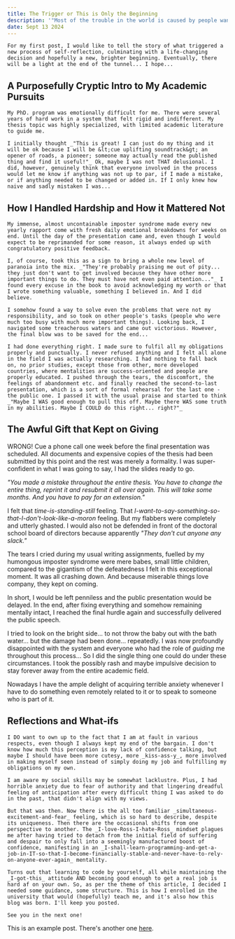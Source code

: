 ```yaml
---
title: The Trigger or This is Only the Beginning
description: '"Most of the trouble in the world is caused by people wanting to be important." T.S. Eliot'
date: Sept 13 2024
---
```


    For my first post, I would like to tell the story of what triggered a new process of self-reflection, culminating with a life-changing decision and hopefully a new, brighter beginning. Eventually, there will be a light at the end of the tunnel... I hope...

## A Purposefully Cryptic Intro to My Academic Pursuits

    My PhD. program was emotionally difficult for me. There were several years of hard work in a system that felt rigid and indifferent. My thesis topic was highly specialized, with limited academic literature to guide me.

    I initially thought _"This is great! I can just do my thing and it will be ok because I will be &lt;cue uplifting soundtrack&gt; an opener of roads, a pioneer; someone may actually read the published thing and find it useful!"_ Ok, maybe I was not THAT delusional. I did, however, genuinely think that everyone involved in the process would let me know if anything was not up to par, if I made a mistake, or if anything needed to be changed or added in. If I only knew how naive and sadly mistaken I was...

## How I Handled Hardship and How it Mattered Not

    My immense, almost uncontainable imposter syndrome made every new yearly rapport come with fresh daily emotional breakdowns for weeks on end. Until the day of the presentation came and, even though I would expect to be reprimanded for some reason, it always ended up with congratulatory positive feedback.

    I, of course, took this as a sign to bring a whole new level of paranoia into the mix. _"They're probably praising me out of pity... they just don't want to get involved because they have other more important things to do. They must have not even paid attention..."_ I found every excuse in the book to avoid acknowledging my worth or that I wrote something valuable, something I believed in. And I did believe.

    I somehow found a way to solve even the problems that were not my responsibility, and so took on other people's tasks (people who were much too busy with much more important things). Looking back, I navigated some treacherous waters and came out victorious. However, the final blow was to be saved for the end...

    I had done everything right. I made sure to fulfil all my obligations properly and punctually. I never refused anything and I felt all alone in the field I was actually researching. I had nothing to fall back on, no prior studies, except those from other, more developed countries, where mentalities are success-oriented and people are properly educated. I pushed through the tears, the discomfort, the feelings of abandonment etc. and finally reached the second-to-last presentation, which is a sort of formal rehearsal for the last one - the public one. I passed it with the usual praise and started to think _"Maybe I WAS good enough to pull this off. Maybe there WAS some truth in my abilities. Maybe I COULD do this right... right?"_

## The Awful Gift that Kept on Giving

WRONG! Cue a phone call one week before the final presentation was scheduled. All documents and expensive copies of the thesis had been submitted by this point and the rest was merely a formality. I was super-confident in what I was going to say, I had the slides ready to go.

_"You made a mistake throughout the entire thesis. You have to change the entire thing, reprint it and resubmit it all over again. This will take some months. And you have to pay for an extension."_

I felt that _time-is-standing-still_ feeling. That _I-want-to-say-something-so-that-I-don't-look-like-a-moron_ feeling. But my flabbers were completely and utterly ghasted. I would also not be defended in front of the doctoral school board of directors because apparently _"They don't cut anyone any slack."_

The tears I cried during my usual writing assignments, fuelled by my humongous imposter syndrome were mere babes, small little children, compared to the gigantism of the defeatedness I felt in this exceptional moment. It was all crashing down. And because miserable things love company, they kept on coming.

In short, I would be left penniless and the public presentation would be delayed. In the end, after fixing everything and somehow remaining mentally intact, I reached the final hurdle again and successfully delivered the public speech.

I tried to look on the bright side... to not throw the baby out with the bath water... but the damage had been done... repeatedly. I was now profoundly disappointed with the system and everyone who had the role of _guiding_ me throughout this process... So I did the single thing one could do under these circumstances. I took the possibly rash and maybe impulsive decision to stay forever away from the entire academic field.

Nowadays I have the ample delight of acquiring terrible anxiety whenever I have to do something even remotely related to it or to speak to someone who is part of it.

## Reflections and What-ifs

    I DO want to own up to the fact that I am at fault in various respects, even though I always kept my end of the bargain. I don't know how much this perception is my lack of confidence talking, but maybe I should have been more cutesy, more _kiss-ass-y_, more involved in making myself seen instead of simply doing my job and fulfilling my obligations on my own.

    I am aware my social skills may be somewhat lacklustre. Plus, I had horrible anxiety due to fear of authority and that lingering dreadful feeling of anticipation after every difficult thing I was asked to do in the past, that didn't align with my views.

    But that was then. Now there is the all too familiar _simultaneous-excitement-and-fear_ feeling, which is so hard to describe, despite its uniqueness. Then there are the occasional shifts from one perspective to another. The _I-love-Ross-I-hate-Ross_ mindset plagues me after having tried to detach from the initial field of suffering and despair to only fall into a seemingly manufactured boost of confidence, manifesting in an _I-shall-learn-programming-and-get-a-job-in-IT-so-that-I-become-financially-stable-and-never-have-to-rely-on-anyone-ever-again_ mentality.

    Turns out that learning to code by yourself, all while maintaining the _I-got-this_ attitude AND becoming good enough to get a real job is hard af on your own. So, as per the theme of this article, I decided I needed some guidance, some structure. This is how I enrolled in the university that would (hopefully) teach me, and it's also how this blog was born. I'll keep you posted.

    See you in the next one!

This is an example post. There's another one [here](/posts/example-post).
